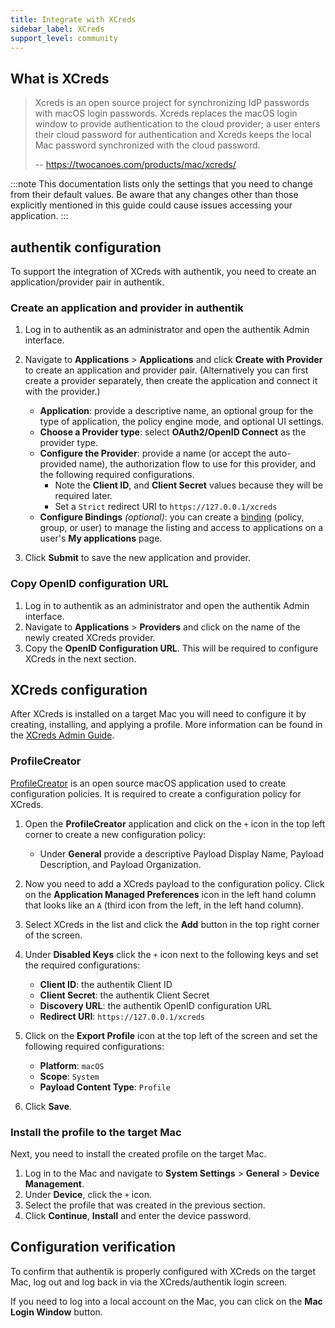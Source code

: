 ```yaml
---
title: Integrate with XCreds
sidebar_label: XCreds
support_level: community
---
```


## What is XCreds

> Xcreds is an open source project for synchronizing IdP passwords with macOS login passwords. Xcreds replaces the macOS login window to provide authentication to the cloud provider; a user enters their cloud password for authentication and Xcreds keeps the local Mac password synchronized with the cloud password.
>
> -- https://twocanoes.com/products/mac/xcreds/

:::note
This documentation lists only the settings that you need to change from their default values. Be aware that any changes other than those explicitly mentioned in this guide could cause issues accessing your application.
:::

## authentik configuration

To support the integration of XCreds with authentik, you need to create an application/provider pair in authentik.

### Create an application and provider in authentik

1. Log in to authentik as an administrator and open the authentik Admin interface.
2. Navigate to **Applications** > **Applications** and click **Create with Provider** to create an application and provider pair. (Alternatively you can first create a provider separately, then create the application and connect it with the provider.)
    - **Application**: provide a descriptive name, an optional group for the type of application, the policy engine mode, and optional UI settings.
    - **Choose a Provider type**: select **OAuth2/OpenID Connect** as the provider type.
    - **Configure the Provider**: provide a name (or accept the auto-provided name), the authorization flow to use for this provider, and the following required configurations.
        - Note the **Client ID**, and **Client Secret** values because they will be required later.
        - Set a `Strict` redirect URI to `https://127.0.0.1/xcreds`
    - **Configure Bindings** _(optional)_: you can create a [binding](/docs/add-secure-apps/flows-stages/bindings/) (policy, group, or user) to manage the listing and access to applications on a user's **My applications** page.

3. Click **Submit** to save the new application and provider.

### Copy OpenID configuration URL

1. Log in to authentik as an administrator and open the authentik Admin interface.
2. Navigate to **Applications** > **Providers** and click on the name of the newly created XCreds provider.
3. Copy the **OpenID Configuration URL**. This will be required to configure XCreds in the next section.

## XCreds configuration

After XCreds is installed on a target Mac you will need to configure it by creating, installing, and applying a profile. More information can be found in the [XCreds Admin Guide](https://twocanoes.com/knowledge-base/xcreds-admin-guide/).

### ProfileCreator

[ProfileCreator](https://github.com/ProfileCreator/ProfileCreator) is an open source macOS application used to create configuration policies. It is required to create a configuration policy for XCreds.

1. Open the **ProfileCreator** application and click on the `+` icon in the top left corner to create a new configuration policy:
    - Under **General** provide a descriptive Payload Display Name, Payload Description, and Payload Organization.

2. Now you need to add a XCreds payload to the configuration policy. Click on the **Application Managed Preferences** icon in the left hand column that looks like an `A` (third icon from the left, in the left hand column).
3. Select XCreds in the list and click the **Add** button in the top right corner of the screen.
4. Under **Disabled Keys** click the `+` icon next to the following keys and set the required configurations:
    - **Client ID**: the authentik Client ID
    - **Client Secret**: the authentik Client Secret
    - **Discovery URL**: the authentik OpenID configuration URL
    - **Redirect URI**: `https://127.0.0.1/xcreds`
5. Click on the **Export Profile** icon at the top left of the screen and set the following required configurations:
    - **Platform**: `macOS`
    - **Scope**: `System`
    - **Payload Content Type**: `Profile`
6. Click **Save**.

### Install the profile to the target Mac

Next, you need to install the created profile on the target Mac.

1. Log in to the Mac and navigate to **System Settings** > **General** > **Device Management**.
2. Under **Device**, click the `+` icon.
3. Select the profile that was created in the previous section.
4. Click **Continue**, **Install** and enter the device password.

## Configuration verification

To confirm that authentik is properly configured with XCreds on the target Mac, log out and log back in via the XCreds/authentik login screen.

If you need to log into a local account on the Mac, you can click on the **Mac Login Window** button.

